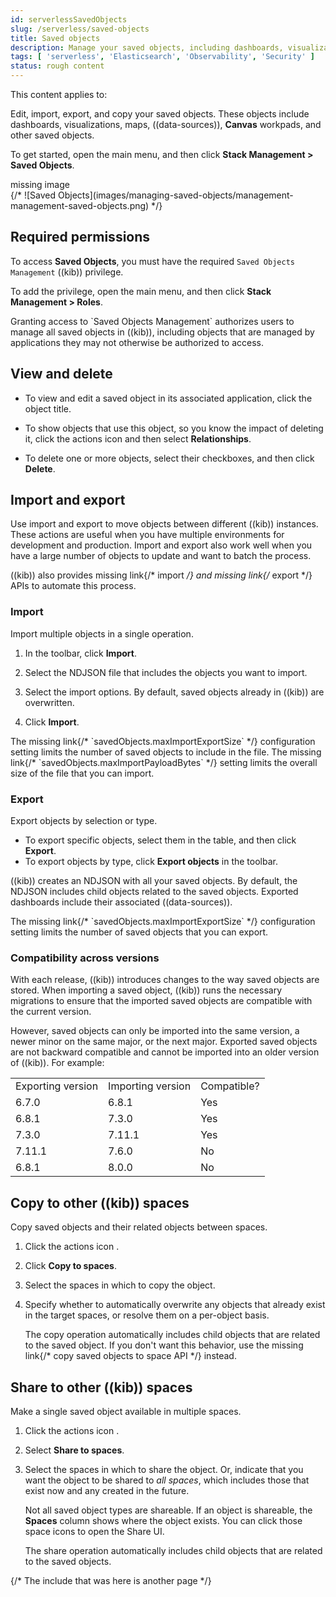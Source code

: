 ```yaml
---
id: serverlessSavedObjects
slug: /serverless/saved-objects
title: Saved objects
description: Manage your saved objects, including dashboards, visualizations, maps, data views, Canvas workpads, and more.
tags: [ 'serverless', 'Elasticsearch', 'Observability', 'Security' ]
status: rough content
---
```



<RoughContent />

This content applies to: <DocBadge template="elasticsearch" slug="/serverless/elasticsearch/what-is-elasticsearch-serverless" /> <DocBadge template="observability" slug="/serverless/observability/what-is-observability-serverless" /> <DocBadge template="security" slug="/serverless/security/what-is-security-serverless" /> 

<div id="managing-saved-objects"></div>

Edit, import, export, and copy your saved objects. These objects include
dashboards, visualizations, maps, ((data-sources)), **Canvas** workpads, and other saved objects.

To get started, open the main menu, and then click **Stack Management > Saved Objects**.

<div style={{ backgroundColor: "#F1F4FA", width: "100%", height: "250px", textAlign: "center", paddingTop: "110px", marginBottom: "20px" }}><DocIcon type="image" title="missing image"/> missing image</div>
{/* ![Saved Objects](images/managing-saved-objects/management-management-saved-objects.png) */}

## Required permissions

To access **Saved Objects**, you must have the required `Saved Objects Management` ((kib)) privilege.

To add the privilege, open the main menu, and then click **Stack Management > Roles**.

<DocCallOut title="Note">
Granting access to `Saved Objects Management` authorizes users to
manage all saved objects in ((kib)), including objects that are managed by
applications they may not otherwise be authorized to access.
</DocCallOut>

<div id="managing-saved-objects-view"></div>

## View and delete

* To view and edit a saved object in its associated application, click the object title.

* To show objects that use this object, so you know the
    impact of deleting it, click the actions icon <DocIcon type="boxesHorizontal" title="More actions" />
    and then select **Relationships**.

* To delete one or more objects, select their checkboxes, and then click **Delete**.

<div id="managing-saved-objects-export-objects"></div>

## Import and export

Use import and export to move objects between different ((kib)) instances.
These actions are useful when you have multiple environments for development and production.
Import and export also work well when you have a large number of objects to update and want to batch the process.

((kib)) also provides <DocBadge><DocIcon size="s" type="unlink" title="missing link"/> missing link</DocBadge>{/*  <DocLink id="enKibanaSavedObjectsApiImport">import</DocLink> */} and
 <DocBadge><DocIcon size="s" type="unlink" title="missing link"/> missing link</DocBadge>{/* <DocLink id="enKibanaSavedObjectsApiExport">export</DocLink> */} APIs to automate this process.

### Import

Import multiple objects in a single operation.

1. In the toolbar, click **Import**.
1. Select the NDJSON file that
    includes the objects you want to import.

1. Select the import options. By default,
    saved objects already in ((kib)) are overwritten.

1. Click **Import**.

<DocCallOut title="Note">
The <DocBadge><DocIcon size="s" type="unlink" title="missing link"/> missing link</DocBadge>{/*  <DocLink id="enKibanaSettings" section="savedObjects-maxImportExportSize">`savedObjects.maxImportExportSize`</DocLink> */} configuration setting
limits the number of saved objects to include in the file. The
 <DocBadge><DocIcon size="s" type="unlink" title="missing link"/> missing link</DocBadge>{/* <DocLink id="enKibanaSettings" section="savedObjects-maxImportPayloadBytes">`savedObjects.maxImportPayloadBytes`</DocLink> */} setting limits the overall
size of the file that you can import.
</DocCallOut>

### Export

Export objects by selection or type.

* To export specific objects, select them in the table, and then click **Export**.
* To export objects by type, click **Export objects** in the toolbar.

((kib)) creates an NDJSON with all your saved objects. By default, the NDJSON includes child objects related to the saved
objects. Exported dashboards include their associated ((data-sources)).

<DocCallOut title="Note">
The <DocBadge><DocIcon size="s" type="unlink" title="missing link"/> missing link</DocBadge>{/*  <DocLink id="enKibanaSettings" section="savedObjects-maxImportExportSize">`savedObjects.maxImportExportSize`</DocLink> */} configuration setting
limits the number of saved objects that you can export.
</DocCallOut>

### Compatibility across versions

With each release, ((kib)) introduces changes to the way saved objects are stored.
When importing a saved object, ((kib)) runs the necessary migrations to ensure
that the imported saved objects are compatible with the current version.

However, saved objects can only be imported into the same version,
a newer minor on the same major, or the next major.
Exported saved objects are not backward compatible and cannot be imported
into an older version of ((kib)). For example:

|  |  |  |
|---|---|---|
| Exporting version | Importing version | Compatible? |
| 6.7.0 | 6.8.1 | Yes |
| 6.8.1 | 7.3.0 | Yes |
| 7.3.0 | 7.11.1 | Yes |
| 7.11.1 | 7.6.0 | No |
| 6.8.1 | 8.0.0 | No |

<div id="managing-saved-objects-copy-to-space"></div>

## Copy to other ((kib)) spaces

Copy saved objects and their related objects between spaces.

1. Click the actions icon <DocIcon type="boxesHorizontal" title="More actions" />.
1. Click **Copy to spaces**.
1. Select the spaces in which to copy the object.
1. Specify whether to automatically overwrite any objects that already exist
    in the target spaces, or resolve them on a per-object basis.

    The copy operation automatically includes child objects that are related to
    the saved object. If you don't want this behavior, use
    the <DocBadge><DocIcon size="s" type="unlink" title="missing link"/> missing link</DocBadge>{/*  <DocLink id="enKibanaSpacesApiCopySavedObjects">copy saved objects to space API</DocLink> */} instead.

<div id="managing-saved-objects-share-to-space"></div>

## Share to other ((kib)) spaces

Make a single saved object available in multiple spaces.

1. Click the actions icon <DocIcon type="boxesHorizontal" title="More actions" />.
1. Select **Share to spaces**.
1. Select the spaces in which to share the object.
    Or, indicate that you want the object to be shared to _all spaces_,
    which includes those that exist now and any created in the future.

    Not all saved object types are shareable. If an object is shareable, the **Spaces** column shows where the object exists. You can click
    those space icons to open the Share UI.

    The share operation automatically includes child objects that are related to the saved objects.

{/* The include that was here is another page */}
